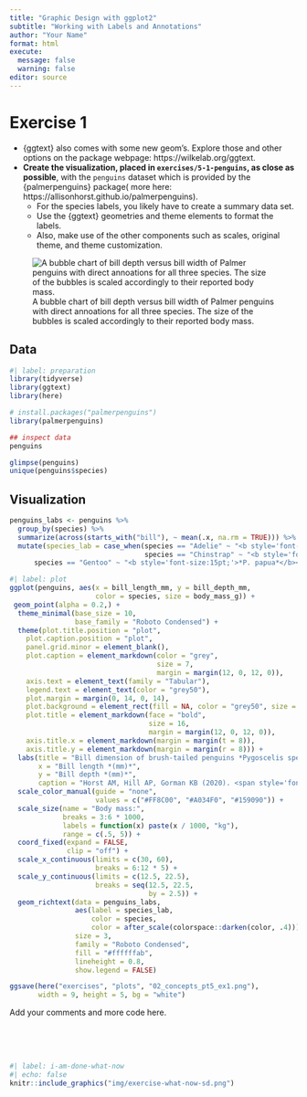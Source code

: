 ```yaml
---
title: "Graphic Design with ggplot2"
subtitle: "Working with Labels and Annotations"
author: "Your Name"
format: html
execute:
  message: false
  warning: false
editor: source
---
```


# Exercise 1

-   {ggtext} also comes with some new geom's. Explore those and other options on the package webpage: https://wilkelab.org/ggtext.
-   **Create the visualization, placed in `exercises/5-1-penguins`, as close as possible**, with the `penguins` dataset which is provided by the {palmerpenguins} package( more here: https://allisonhorst.github.io/palmerpenguins).
    -   For the species labels, you likely have to create a summary data set.
    -   Use the {ggtext} geometries and theme elements to format the labels.
    -   Also, make use of the other components such as scales, original theme, and theme customization.

![A bubble chart of bill depth versus bill width of Palmer penguins with direct annoations for all three species. The size of the bubbles is scaled accordingly to their reported body mass.](exercises/5-1-penguins/penguins-bubble-chart.png)

## Data

```r
#| label: preparation
library(tidyverse)
library(ggtext)
library(here)

# install.packages("palmerpenguins")
library(palmerpenguins)

## inspect data
penguins

glimpse(penguins)
unique(penguins$species)
```

## Visualization

```r
penguins_labs <- penguins %>%
  group_by(species) %>%
  summarize(across(starts_with("bill"), ~ mean(.x, na.rm = TRUE))) %>%
  mutate(species_lab = case_when(species == "Adelie" ~ "<b style='font-size:15pt;'>*P. adéliae*</b><br>(Adélie penguin)",
                                 species == "Chinstrap" ~ "<b style='font-size:15pt;'>*P. antarctica*</b><br>(Chinstrap penguin)",
      species == "Gentoo" ~ "<b style='font-size:15pt;'>*P. papua*</b><br>(Gentoo penguin)"))
```


```r
#| label: plot
ggplot(penguins, aes(x = bill_length_mm, y = bill_depth_mm,
                     color = species, size = body_mass_g)) +
 geom_point(alpha = 0.2,) +
  theme_minimal(base_size = 10,
                base_family = "Roboto Condensed") +
  theme(plot.title.position = "plot",
    plot.caption.position = "plot",
    panel.grid.minor = element_blank(),
    plot.caption = element_markdown(color = "grey",
                                    size = 7,
                                    margin = margin(12, 0, 12, 0)),
    axis.text = element_text(family = "Tabular"),
    legend.text = element_text(color = "grey50"),
    plot.margin = margin(0, 14, 0, 14),
    plot.background = element_rect(fill = NA, color = "grey50", size = 1),
    plot.title = element_markdown(face = "bold",
                                  size = 16,
                                  margin = margin(12, 0, 12, 0)),
    axis.title.x = element_markdown(margin = margin(t = 8)),
    axis.title.y = element_markdown(margin = margin(r = 8))) +
  labs(title = "Bill dimension of brush-tailed penguins *Pygoscelis spec.*",
       x = "Bill length *(mm)*",
       y = "Bill depth *(mm)*",
       caption = "Horst AM, Hill AP, Gorman KB (2020). <span style='font-family:tabular;'>palmerpenguins</span> R package version 0.1.0") +
  scale_color_manual(guide = "none",
                     values = c("#FF8C00", "#A034F0", "#159090")) +
  scale_size(name = "Body mass:",
             breaks = 3:6 * 1000,
             labels = function(x) paste(x / 1000, "kg"),
             range = c(.5, 5)) +
  coord_fixed(expand = FALSE,
              clip = "off") +
  scale_x_continuous(limits = c(30, 60),
                     breaks = 6:12 * 5) +
  scale_y_continuous(limits = c(12.5, 22.5),
                     breaks = seq(12.5, 22.5,
                                  by = 2.5)) +
  geom_richtext(data = penguins_labs,
                aes(label = species_lab,
                    color = species,
                    color = after_scale(colorspace::darken(color, .4))),
                size = 3,
                family = "Roboto Condensed",
                fill = "#ffffffab",
                lineheight = 0.8,
                show.legend = FALSE)

ggsave(here("exercises", "plots", "02_concepts_pt5_ex1.png"),
       width = 9, height = 5, bg = "white")
```

Add your comments and more code here.


<br><br><br>
```r
#| label: i-am-done-what-now
#| echo: false
knitr::include_graphics("img/exercise-what-now-sd.png")
```
